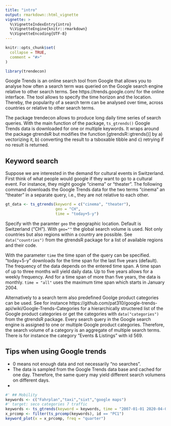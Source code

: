 ```yaml
---
title: "intro"
output: rmarkdown::html_vignette
vignette: >
  %\VignetteIndexEntry{intro}
  %\VignetteEngine{knitr::rmarkdown}
  %\VignetteEncoding{UTF-8}
---
```


```r
knitr::opts_chunk$set(
  collapse = TRUE,
  comment = "#>"
)
```

```r
library(trendecon)
```


Google Trends is an online search tool from Google that allows you to analyse how often a search term was queried on the Google search engine relative to other search terms. See https://trends.google.com/ for the online interface. The tool allows to specify the time horizon and the location. Thereby, the popularity of a search term can be analysed over time, across countries or relative to other search terms. 

The package trendecon allows to produce long daily time series of search queries. With the main function of the package, `ts_gtrends()` Google Trends data is downloaded for one or multiple keywords. It wraps around the package gtrendsR but modifies the function [gtrendsR::gtrends()] by a) vectorizing it, b) converting the result to a tsboxable tibble and c) retrying if no result is returned.


## Keyword search

Suppose we are interested in the demand for cultural events in Switzerland. First think of what people would google if they want to go to a cultural event. For instance, they might google "cinema" or "theater". The following command downloads the Google Trends data for the two terms "cinema" an "theater" in a separate query, i.e., they are not relative to each other. 


```r
gt_data <- ts_gtrends(keyword = c("cinema", "theater"),
                      geo = "CH",
                      time = "today+5-y")
```

Specify with the paramter `geo` the geographic location. Default is Switzerland ("CH"). With `geo=""` the global search volume is used. Not only countries but also regions within a country are possible. See `data("countries")` from the gtrendsR package for a list of available regions and their code. 

With the parameter `time` the time span of the query can be specified. "today+5-y" downloads for the time span for the last five years (default). The frequency of the data depends on the entered time span. A time span of up to three months will yield daily data. Up to five years allows for a weekly frequency. And for a time span of more than five years, the data is monthly. `time = "all"` uses the maximum time span which starts in January 2004. 


Alternatively to a search term also predefined Goolge product categories can be used. See for instance https://github.com/pat310/google-trends-api/wiki/Google-Trends-Categories for a hierarchically structered list of the Google product categories or get the categories with `data("categories")` from the gtrendsR package. Every search query in the Google search engine is assigned to one or multiple Google product categories. Therefore, the search volume of a category is an aggregate of multiple search terms. There is for instance the category "Events & Listings" with id 569. 




## Tips when using Google trends

* 0 means not enough data and not necessarily "no searches".
* The data is sampled from the Google Trends data base and cached for one day. Therefore, the same query may yield different search volumens on different days. 
* 



```r

#' ## Mobility
keywords <- c("Fahrplan","taxi","sixt","google maps")
#' target: seco categories 7 traffic
keywords <- ts_gtrends(keyword = keywords, time = "2007-01-01 2020-04-05")
x_prcomp <- filter(ts_prcomp(keywords), id == "PC1")
keyword_plot(x = x_prcomp, freq = "quarter")

```

